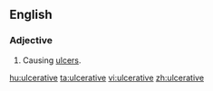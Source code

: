 ==English==

===Adjective===
{{en-adj}}

# Causing [[ulcer]]s.

[[hu:ulcerative]]
[[ta:ulcerative]]
[[vi:ulcerative]]
[[zh:ulcerative]]